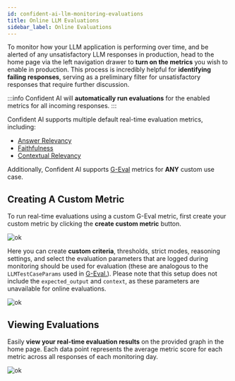 ```yaml
---
id: confident-ai-llm-monitoring-evaluations
title: Online LLM Evaluations
sidebar_label: Online Evaluations
---
```


To monitor how your LLM application is performing over time, and be alerted of any unsatisfactory LLM responses in production, head to the home page via the left navigation drawer to **turn on the metrics** you wish to enable in production. This process is incredibly helpful for **identifying failing responses**, serving as a preliminary filter for unsatisfactory responses that require further discussion.

:::info
Confident AI will **automatically run evaluations** for the enabled metrics for all incoming responses.
:::

Confident AI supports multiple default real-time evaluation metrics, including:

- [Answer Relevancy](metrics-answer-relevancy)
- [Faithfulness](metrics-faithfulness)
- [Contextual Relevancy](metrics-contextual-relevancy)

Additionally, Confident AI supports [G-Eval](metrics-llm-evals) metrics for **ANY** custom use case.

## Creating A Custom Metric

To run real-time evaluations using a custom G-Eval metric, first create your custom metric by clicking the **create custom metric** button.

![ok](https://confident-bucket.s3.amazonaws.com/real_time_eval.svg)

Here you can create **custom criteria**, thresholds, strict modes, reasoning settings, and select the evaluation parameters that are logged during monitoring should be used for evaluation (these are analogous to the `LLMTestCaseParams` used in [G-Eval.](metrics-llm-evals)). Please note that this setup does not include the `expected_output` and `context`, as these parameters are unavailable for online evaluations.

![ok](https://confident-bucket.s3.amazonaws.com/real_time_eval_create.svg)

## Viewing Evaluations

Easily **view your real-time evaluation results** on the provided graph in the home page. Each data point represents the average metric score for each metric across all responses of each monitoring day.

![ok](https://confident-bucket.s3.amazonaws.com/real_time_eval_graph.svg)
